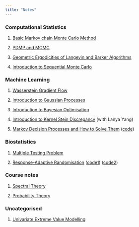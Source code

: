 ```yaml
---
title: "Notes"
---
```


### Computational Statistics

1.  [Basic Markov chain Monte Carlo Method](files/MCMC.pdf)

2.  [PDMP and MCMC](files/PDMP.pdf)

3.  [Geometric Ergodicities of Langevin and Barker Algorithms](files/ug_thesis.pdf)

4.  [Introduction to Sequential Monte Carlo](files/intro_smc.pdf)

### Machine Learning

1.  [Wasserstein Gradient Flow](files/grad_flow.pdf)

2.  [Introduction to Gaussian Processes](files/intro_to_gp.pdf)

3.  [Introduction to Bayesian Optimisation](files/intro_to_bo.pdf)

4.  [Introduction to Kernel Stein Discrepancy](files/intro_to_ksd.pdf) (with Lanya Yang)

5.  [Markov Decision Processes and How to Solve Them](files/MDP.pdf) ([code](files/gridworld.py))

### Biostatistics

1.  [Multiple Testing Problem](files/MTP.pdf)

2.  [Response-Adaptive Randomisation](files/RAR.pdf) ([code1](files/ecmo.R)) ([code2](files/dp.R))

### Course notes

1.  [Spectral Theory](files/spectral.pdf)

2.  [Probability Theory](files/probability.pdf)

### Uncategorised

1.  [Univariate Extreme Value Modelling](files/EVT.pdf)